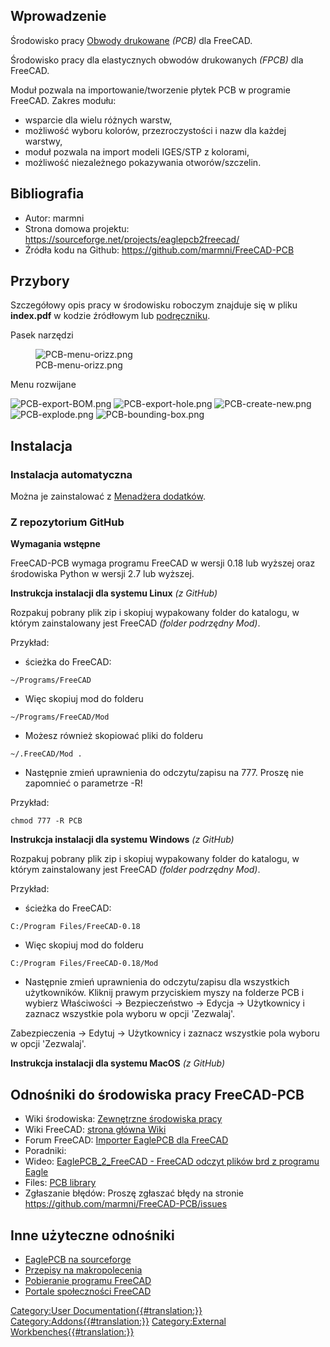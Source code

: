 <languages/>

<span id="Introduction"></span>
==Wprowadzenie==

{{TOCright}}

Środowisko pracy [https://en.wikipedia.org/wiki/Printed_circuit_board Obwody drukowane]  ''(PCB)'' dla FreeCAD.

Środowisko pracy dla elastycznych obwodów drukowanych ''(FPCB)'' dla FreeCAD.

Moduł pozwala na importowanie/tworzenie płytek PCB w programie FreeCAD. Zakres modułu:
* wsparcie dla wielu różnych warstw,
* możliwość wyboru kolorów, przezroczystości i nazw dla każdej warstwy,
* moduł pozwala na import modeli IGES/STP z kolorami,
* możliwość niezależnego pokazywania otworów/szczelin.

<span id="References"></span>
==Bibliografia==

* Autor: marmni
* Strona domowa projektu: https://sourceforge.net/projects/eaglepcb2freecad/
* Źródła kodu na Github: https://github.com/marmni/FreeCAD-PCB

<span id="Tools"></span>
==Przybory==

Szczegółowy opis pracy w środowisku roboczym znajduje się w pliku '''index.pdf''' w kodzie źródłowym lub [https://raw.githubusercontent.com/marmni/FreeCAD-PCB/master/index.pdf podręczniku].

Pasek narzędzi

[[Image:PCB-menu-orizz.png]]

Menu rozwijane

[[Image:PCB-export-BOM.png]]
[[Image:PCB-export-hole.png]]
[[Image:PCB-create-new.png]]
[[Image:PCB-explode.png]]
[[Image:PCB-bounding-box.png]]


<span id="Installation"></span>
==Instalacja==

<span id="Automatic_installation"></span>
===Instalacja automatyczna===

Można je zainstalować z [[Std_AddonMgr/pl|Menadżera dodatków]].

<span id="From_GitHub"></span>
===Z repozytorium GitHub===

'''Wymagania wstępne'''

FreeCAD-PCB wymaga programu FreeCAD w wersji 0.18 lub wyższej oraz środowiska Python w wersji 2.7 lub wyższej.

'''Instrukcja instalacji dla systemu Linux''' ''(z GitHub)''

Rozpakuj pobrany plik zip i skopiuj wypakowany folder do katalogu, w którym zainstalowany jest FreeCAD ''(folder podrzędny Mod)''.

Przykład:
* ścieżka do FreeCAD:
 ~/Programs/FreeCAD
* Więc skopiuj mod do folderu
 ~/Programs/FreeCAD/Mod
* Możesz również skopiować pliki do folderu 
 ~/.FreeCAD/Mod .
* Następnie zmień uprawnienia do odczytu/zapisu na 777. Proszę nie zapomnieć o parametrze -R!
Przykład:
 chmod 777 -R PCB

'''Instrukcja instalacji dla systemu Windows''' ''(z GitHub)''

Rozpakuj pobrany plik zip i skopiuj wypakowany folder do katalogu, w którym zainstalowany jest FreeCAD ''(folder podrzędny Mod)''.

Przykład:
* ścieżka do FreeCAD:
 C:/Program Files/FreeCAD-0.18
* Więc skopiuj mod do folderu
 C:/Program Files/FreeCAD-0.18/Mod
* Następnie zmień uprawnienia do odczytu/zapisu dla wszystkich użytkowników. Kliknij prawym przyciskiem myszy na folderze PCB i wybierz Właściwości → Bezpieczeństwo → Edycja → Użytkownicy i zaznacz wszystkie pola wyboru w opcji 'Zezwalaj'.
Zabezpieczenia → Edytuj → Użytkownicy i zaznacz wszystkie pola wyboru w opcji 'Zezwalaj'.

'''Instrukcja instalacji dla systemu MacOS''' ''(z GitHub)''

<span id="Links_to_FreeCAD-PCB_WB"></span>
==Odnośniki do środowiska pracy FreeCAD-PCB==

* Wiki środowiska: [https://wiki.freecad.org/External_workbenches Zewnętrzne środowiska pracy]
* Wiki FreeCAD: [https://wiki.freecad.org/Main_Page strona główna Wiki]
* Forum FreeCAD: [https://forum.freecad.org/viewtopic.php?f=9&t=5107 Importer EaglePCB dla FreeCAD]
* Poradniki:
* Wideo:  [https://www.youtube.com/watch?v=81NsljRJx8c&feature=youtu.be EaglePCB_2_FreeCAD - FreeCAD odczyt plików brd z programu Eagle]
* Files: [https://github.com/marmni/FreeCAD-PCB-library PCB library]
* Zgłaszanie błędów: Proszę zgłaszać błędy na stronie https://github.com/marmni/FreeCAD-PCB/issues

<span id="Other_useful_links"></span>
==Inne użyteczne odnośniki==

* [https://sourceforge.net/projects/eaglepcb2freecad/ EaglePCB na sourceforge]
* [[Macros_recipes/pl|Przepisy na makropolecenia]]
* [[Download/pl|Pobieranie programu FreeCAD]]
* [[FreeCAD_Community_Portal/pl|Portale społeczności FreeCAD]]


[[Category:User Documentation{{#translation:}}]]
[[Category:Addons{{#translation:}}]]
[[Category:External Workbenches{{#translation:}}]]